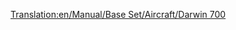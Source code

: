 [[Translation:en/Manual/Base Set/Aircraft/Darwin 700]]

{{it/Manuale/Set base/Aeromobili/StatAeroplani|Name=Darwin 700
|Image=[[File:en/Manual/Base Set/Aircraft/Darwin700.png|Darwin 700]]
|Costo=979.412
|Velocità=952 km/h
|Annuale=140.714
|Progettato=2042
|Vita=23
|Tipo=Grande
|Capacità=150 passeggeri e 65 sacchi postali
|Riadattabile=
*215 sacchi postali
*108 casse di beni
*54 tonnellate di cibo, borse di valori o sacchi di oro/diamanti
|Descrizione=Un futuristico aereo immaginario. Presumibilmente ispirato dal Darwin/Boeing.
|Real-life=Velivolo immaginario, nessuna corrispondenza con la realtà.
}}





  

        
             

         
